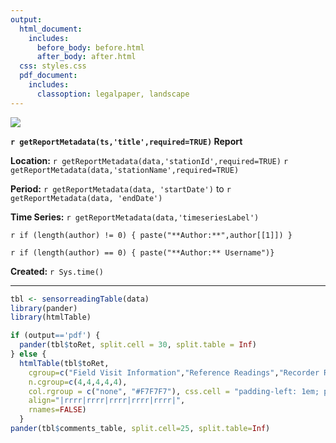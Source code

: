 ```yaml
---
output:
  html_document:
    includes:
      before_body: before.html
      after_body: after.html
  css: styles.css
  pdf_document:
    includes:
      classoption: legalpaper, landscape
---
```


![](http://cida.usgs.gov/images/usgslogo.jpg)

**`r getReportMetadata(ts,'title',required=TRUE)` Report**

**Location:**  `r getReportMetadata(data,'stationId',required=TRUE)` `r getReportMetadata(data,'stationName',required=TRUE)`

**Period:** `r getReportMetadata(data, 'startDate')` to `r getReportMetadata(data, 'endDate')`

**Time Series:** `r getReportMetadata(data,'timeseriesLabel')`

`r if (length(author) != 0) { paste("**Author:**",author[[1]]) }`

`r if (length(author) == 0) { paste("**Author:** Username")}`

**Created:**  `r Sys.time()`

***
   
```r
tbl <- sensorreadingTable(data)
library(pander)
library(htmlTable)

if (output=='pdf') {	 	
  pander(tbl$toRet, split.cell = 30, split.table = Inf) 
} else {
  htmlTable(tbl$toRet, 
    cgroup=c("Field Visit Information","Reference Readings","Recorder Readings","Correction Information","Nearest IV"),
    n.cgroup=c(4,4,4,4,4),
    col.rgroup = c("none", "#F7F7F7"), css.cell = "padding-left: 1em; padding-right: 1em; padding-top:.5em;padding-bottom:.5em;",
    align="|rrrr|rrrr|rrrr|rrrr|rrrr|",
    rnames=FALSE)
  }
pander(tbl$comments_table, split.cell=25, split.table=Inf)
```


